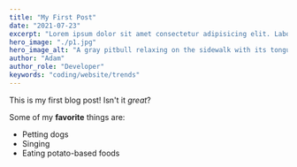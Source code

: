 ```yaml
---
title: "My First Post"
date: "2021-07-23"
excerpt: "Lorem ipsum dolor sit amet consectetur adipisicing elit. Laboriosam hic, facere non totam eum iste dignissimos cupiditate quas eveniet quaerat, animi eos nam voluptates sint."
hero_image: "./p1.jpg"
hero_image_alt: "A gray pitbull relaxing on the sidewalk with its tongue hanging out"
author: "Adam"
author_role: "Developer"
keywords: "coding/website/trends"
---
```


This is my first blog post! Isn't it *great*?

Some of my **favorite** things are:

* Petting dogs
* Singing
* Eating potato-based foods